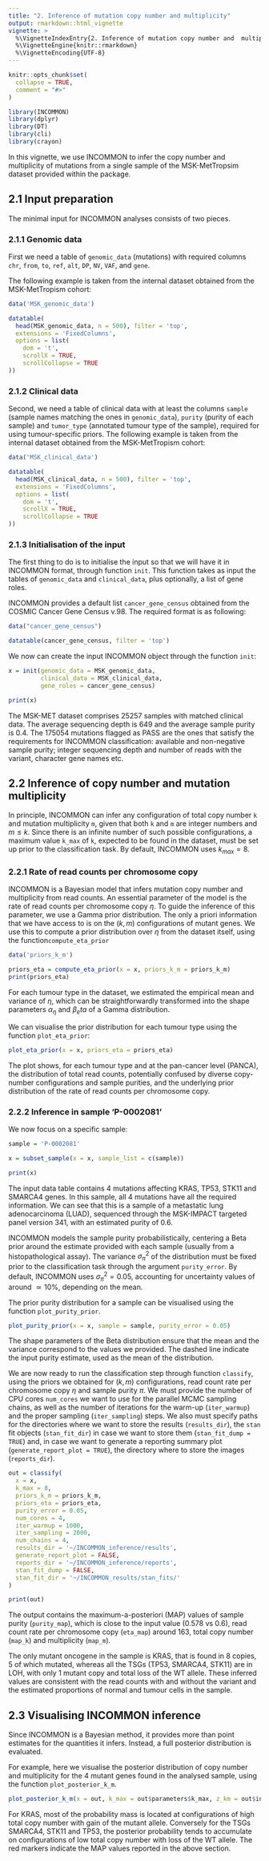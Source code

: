 ```yaml
---
title: "2. Inference of mutation copy number and multiplicity"
output: rmarkdown::html_vignette
vignette: >
  %\VignetteIndexEntry{2. Inference of mutation copy number and  multiplicity}
  %\VignetteEngine{knitr::rmarkdown}
  %\VignetteEncoding{UTF-8}
---
```


```r
knitr::opts_chunk$set(
  collapse = TRUE,
  comment = "#>"
)
```

```r
library(INCOMMON)
library(dplyr)
library(DT)
library(cli)
library(crayon)
```

In this vignette, we use INCOMMON to infer the copy number and multiplicity of mutations from a single sample of the MSK-MetTropsim dataset provided within the package.

## 2.1 Input preparation

The minimal input for INCOMMON analyses consists of two pieces.

### 2.1.1 Genomic data

First we need a table
of `genomic_data` (mutations) with required columns `chr`, `from`, `to`, `ref`, `alt`,
`DP`, `NV`, `VAF`, and `gene`.

The following example is taken from the internal dataset obtained from the MSK-MetTropism
cohort:


```r
data('MSK_genomic_data')

datatable(
  head(MSK_genomic_data, n = 500), filter = 'top', 
  extensions = 'FixedColumns',
  options = list(
    dom = 't',
    scrollX = TRUE,
    scrollCollapse = TRUE
))
```

### 2.1.2 Clinical data

Second, we need a table of clinical data with at least the columns  `sample` (sample names matching the ones in `genomic_data`), `purity` (purity of each sample) and `tumor_type` (annotated tumour type of the sample), required
for using tumour-specific priors. The following example is taken from the internal dataset obtained from the MSK-MetTropism cohort:

```r
data('MSK_clinical_data')

datatable(
  head(MSK_clinical_data, n = 500), filter = 'top', 
  extensions = 'FixedColumns',
  options = list(
    dom = 't',
    scrollX = TRUE,
    scrollCollapse = TRUE
))
```

### 2.1.3 Initialisation of the input

The first thing to do is to initialise the input so that we will have it in INCOMMON format, through function `init`. This function takes as input the tables of `genomic_data` and
`clinical_data`, plus optionally, a list of gene roles.

INCOMMON provides a default list `cancer_gene_census` obtained from the COSMIC Cancer Gene Census v.98. The required format is as following:

```r
data("cancer_gene_census")

datatable(cancer_gene_census, filter = 'top')
```

We now can create the input INCOMMON object through the function `init`:

```r
x = init(genomic_data = MSK_genomic_data, 
         clinical_data = MSK_clinical_data, 
         gene_roles = cancer_gene_census)

print(x)
```

The MSK-MET dataset comprises 25257 samples with matched clinical data. The average sequencing depth is 649 and the average sample purity is 0.4. The 175054 mutations flagged as PASS are the ones that satisfy the requirements
for INCOMMON classification: available and non-negative sample purity; integer sequencing 
depth and number of reads with the variant, character gene names etc.


## 2.2 Inference of copy number and mutation multiplicity

In principle, INCOMMON can infer any configuration of total copy number `k` and mutation multiplicity `m`, given that both `k` and `m` are integer numbers and $m\leq k$. Since there is an infinite number of such possible configurations, a maximum value `k_max`  of `k`, expected to be found in the dataset, must be set up prior to the classification task. By default, INCOMMON uses $k_{max}=8$.

### 2.2.1 Rate of read counts per chromosome copy

INCOMMON is a Bayesian model that infers mutation copy number and multiplicity from read counts. An essential parameter of the model is the rate of read counts per chromosome copy $\eta$. To guide the inference of this parameter, we use a Gamma prior distribution. The only a priori information that we have access to is on the $(k,m)$ configurations of mutant genes. We use this to compute a prior distribution over $\eta$ from the dataset itself, using the function`compute_eta_prior`

```r
data('priors_k_m')

priors_eta = compute_eta_prior(x = x, priors_k_m = priors_k_m)
print(priors_eta)
```

For each tumour type in the dataset, we estimated the empirical mean and variance of $\eta$, which can be straightforwardly transformed into the shape parameters $\alpha_\eta$ and $\beta_eta$ of a Gamma distribution. 

We can visualise the prior distribution for each tumour type using the function `plot_eta_prior`:

```r
plot_eta_prior(x = x, priors_eta = priors_eta)
```
The plot shows, for each tumour type and at the pan-cancer level (PANCA), the distribution of total read counts, potentially confused by diverse copy-number configurations and sample purities, and the underlying prior distribution of the rate of read counts per chromosome copy.

### 2.2.2 Inference in sample 'P-0002081'

We now focus on a specific sample:

```r
sample = 'P-0002081'

x = subset_sample(x = x, sample_list = c(sample))

print(x)
```

The input data table contains 4 mutations affecting KRAS, TP53, STK11 and SMARCA4 genes. In this sample, all 4 mutations have all the required information. We can see that this is a sample of a metastatic lung adenocarcinoma (LUAD), sequenced through the MSK-IMPACT targeted panel version 341, with an estimated purity of 0.6.


INCOMMON models the sample purity probabilistically, centering a Beta prior around the estimate provided with each sample (usually from a histopathological assay). The variance $\sigma_{\pi}^2$ of the distribution must be fixed prior to the classification task through the argument `purity_error`. By default, INCOMMON uses $\sigma_{\pi}^2=0.05$, accounting for uncertainty values of around $\simeq 10\%$, depending on the mean.

The prior purity distribution for a sample can be visualised using the function `plot_purity_prior`.

```r
plot_purity_prior(x = x, sample = sample, purity_error = 0.05)
```

The shape parameters of the Beta distribution ensure that the mean and the variance correspond to the values we provided. The dashed line indicate the input purity estimate, used as the mean of the distribution.


We are now ready to run the classification step through function `classify`, using the priors we obtained for $(k,m)$ configurations, read count rate per chromosome copy $\eta$ and sample purity $\pi$. We must provide the number of CPU cores `num_cores` we want to use for the parallel MCMC sampling chains, as well as the number of iterations for the warm-up (`iter_warmup`) and the proper sampling (`iter_sampling`) steps. We also must specify paths for the directories where we want to store the results (`results_dir`), the `stan` fit objects (`stan_fit_dir`) in case we want to store them (`stan_fit_dump = TRUE`) and, in case we want to generate a reporting summary plot (`generate_report_plot = TRUE`), the directory where to store the images (`reports_dir`).


```r
out = classify(
  x = x,
  k_max = 8,
  priors_k_m = priors_k_m,
  priors_eta = priors_eta,
  purity_error = 0.05,
  num_cores = 4,
  iter_warmup = 1000,
  iter_sampling = 2000,
  num_chains = 4,
  results_dir = '~/INCOMMON_inference/results',
  generate_report_plot = FALSE,
  reports_dir = '~/INCOMMON_inference/reports',
  stan_fit_dump = FALSE,
  stan_fit_dir = '~/INCOMMON_results/stan_fits/'
)

```

```r
print(out)
```


The output contains the maximum-a-posteriori (MAP) values of sample purity (`purity_map`), which is close to the input value (0.578 vs 0.6), read count rate per chromosome copy (`eta_map`) around 163, total copy number (`map_k`) and multiplicity (`map_m`). 

The only mutant oncogene in the sample is KRAS, that is found in 8 copies, 5 of which mutated, 
whereas all the TSGs (TP53, SMARCA4, STK11) are in LOH, with only 1 mutant copy and total loss of the WT allele. These inferred values are consistent with the read counts with and without the variant and the estimated proportions of normal and tumour cells in the sample.


## 2.3 Visualising INCOMMON inference 

Since INCOMMON is a Bayesian method, it provides more than point estimates for the quantities it infers. Instead, a full posterior distribution is evaluated.

For example, here we visualise the posterior distribution of copy number and multiplicity for the 4 mutant genes found in the analysed sample, using the function `plot_posterior_k_m`.

```r
plot_posterior_k_m(x = out, k_max = out$parameters$k_max, z_km = out$input$z_km)
```

For KRAS, most of the probability mass is located at configurations of high total copy number with gain of the mutant allele. Conversely for the TSGs SMARCA4, STK11 and TP53, the posterior probability tends to accumulate on configurations of low total copy number with loss of the WT allele. The red markers indicate the MAP values reported in the above section.
